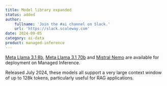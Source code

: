 ```yaml
---
title: Model library expanded
status: added
author:
    fullname: 'Join the #ai channel on Slack.'
    url: 'https://slack.scaleway.com'
date: 2024-09-05
category: ai-data
product: managed-inference
---
```


[Meta Llama 3.1 8b](https://www.scaleway.com/en/docs/ai-data/managed-inference/reference-content/llama-3.1-8b-instruct/), [Meta Llama 3.1 70b](https://www.scaleway.com/en/docs/ai-data/managed-inference/reference-content/llama-3.1-70b-instruct/) and [Mistral Nemo](https://www.scaleway.com/en/docs/ai-data/managed-inference/reference-content/mistral-nemo-instruct-2407/) are available for deployment on Managed Inference. 

Released July 2024, these models all support a very large context window of up to 128k tokens, particularly useful for RAG applications.

